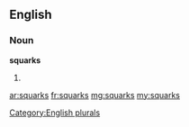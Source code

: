 ==English==

===Noun===
'''squarks'''

# {{plural of|[[squark]]}}

[[Category:English plurals]]

[[ar:squarks]]
[[fr:squarks]]
[[mg:squarks]]
[[my:squarks]]